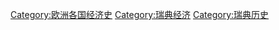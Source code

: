 {{Commonscat|Economic history of Sweden}}

[[Category:欧洲各国经济史|Category:欧洲各国经济史]]
[[Category:瑞典经济|Category:瑞典经济]]
[[Category:瑞典历史|Category:瑞典历史]]